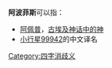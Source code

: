 '''阿波菲斯'''可以指：
*[[阿佩普|阿佩普]]，[[古埃及神灵|古埃及神话中的神]]
*[[小行星99942|小行星99942]]的中文译名

[[Category:四字消歧义|Category:四字消歧义]]
{{disambiguation}}